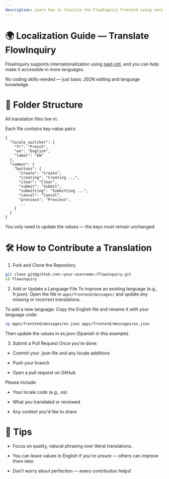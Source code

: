 ```yaml
---
description: Learn how to localize the FlowInquiry frontend using next-intl. This guide covers step-by-step instructions to configure internationalization, manage language files, and build a multilingual UI with dynamic locale switching in FlowInquiry
---
```



# 🌍 Localization Guide — Translate FlowInquiry

FlowInquiry supports internationalization using [next-intl](https://next-intl.dev/), and you can help make it accessible in more languages.

No coding skills needed — just basic JSON editing and language knowledge.

# 📁 Folder Structure

All translation files live in:

<FileTree>
  <FileTree.Folder name="apps" defaultOpen>
    <FileTree.Folder name="frontend" defaultOpen>
      <FileTree.Folder name="messages">
        <FileTree.File name="en.json" />
        <FileTree.File name="fr.json" />
      </FileTree.Folder>
    </FileTree.Folder>
  </FileTree.Folder>
</FileTree>

Each file contains key-value pairs:

```
{
  "locale_switcher": {
    "fr": "French",
    "en": "English",
    "label": "EN"
  },
  "common": {
    "buttons": {
      "create": "Create",
      "creating": "Creating ...",
      "clear": "Clear",
      "submit": "Submit",
      "submitting": "Submitting ...",
      "cancel": "Cancel",
      "previous": "Previous",
      ...
    }
  }
}
```

You only need to update the values — the keys must remain unchanged.

# 🛠️ How to Contribute a Translation

1. Fork and Clone the Repository

```bash
git clone git@github.com:<your-username>/flowinquiry.git
cd flowinquiry
```

2. Add or Update a Language File
   To improve an existing language (e.g., fr.json):
   Open the file in `apps/frontend/messages/` and update any missing or incorrect translations.

To add a new language:
Copy the English file and rename it with your language code:

```bash
cp apps/frontend/messages/en.json apps/frontend/messages/es.json
```

Then update the values in es.json (Spanish in this example).

3. Submit a Pull Request
   Once you're done:

- Commit your .json file and any locale additions

- Push your branch

- Open a pull request on GitHub

Please include:

- Your locale code (e.g., es)

- What you translated or reviewed

- Any context you'd like to share

# 🙏 Tips

- Focus on quality, natural phrasing over literal translations.

- You can leave values in English if you're unsure — others can improve them later.

- Don’t worry about perfection — every contribution helps!
